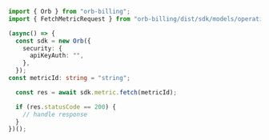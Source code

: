 ```typescript FetchMetric.ts
import { Orb } from "orb-billing";
import { FetchMetricRequest } from "orb-billing/dist/sdk/models/operations";

(async() => {
  const sdk = new Orb({
    security: {
      apiKeyAuth: "",
    },
  });
const metricId: string = "string";

  const res = await sdk.metric.fetch(metricId);

  if (res.statusCode == 200) {
    // handle response
  }
})();
```
